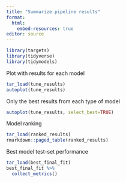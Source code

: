 ```yaml
---
title: "Summarize pipeline results"
format: 
  html:
    embed-resources: true
editor: source
---
```



```r
library(targets)
library(tidyverse)
library(tidymodels)
```


Plot with results for each model

```r
tar_load(tune_results)
autoplot(tune_results)
```


Only the best results from each type of model

```r
autoplot(tune_results, select_best=TRUE)
```

Model ranking

```r
tar_load(ranked_results)
rmarkdown::paged_table(ranked_results)
```

Best model test-set performance

```r
tar_load(best_final_fit)
best_final_fit %>%
  collect_metrics()
```

